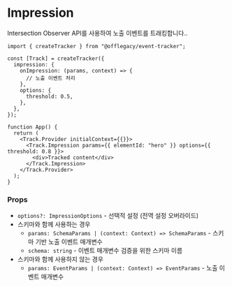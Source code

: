 # Impression

Intersection Observer API를 사용하여 노출 이벤트를 트래킹합니다..

```tsx
import { createTracker } from "@offlegacy/event-tracker";

const [Track] = createTracker({
  impression: {
    onImpression: (params, context) => {
      // 노출 이벤트 처리
    },
    options: {
      threshold: 0.5,
    },
  },
});

function App() {
  return (
    <Track.Provider initialContext={{}}>
      <Track.Impression params={{ elementId: "hero" }} options={{ threshold: 0.8 }}>
        <div>Tracked content</div>
      </Track.Impression>
    </Track.Provider>
  );
}
```

### Props

- `options?: ImpressionOptions` - 선택적 설정 (전역 설정 오버라이드)
- 스키마와 함께 사용하는 경우
  - `params: SchemaParams | (context: Context) => SchemaParams` - 스키마 기반 노출 이벤트 매개변수
  - `schema: string` - 이벤트 매개변수 검증을 위한 스키마 이름
- 스키마와 함께 사용하지 않는 경우
  - `params: EventParams | (context: Context) => EventParams` - 노출 이벤트 매개변수
